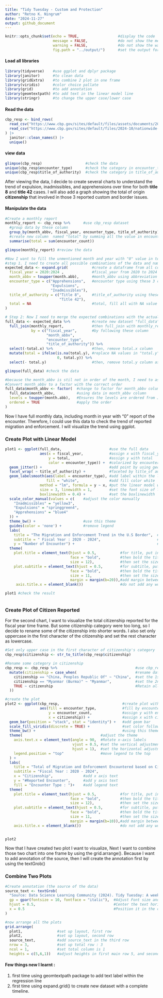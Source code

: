 ```yaml
---
title: "Tidy Tuesday - Custom and Protection"
author: "Retno K. Ningrum"
date: "2024-11-27"
output: github_document
---
```


```r
knitr::opts_chunk$set(echo = TRUE,                  #display the code
                      message = FALSE,              #do not show the message
                      warning = FALSE,              #do not show the warning
                      fig.path = "../output/")      #set the output for image
```

#### Load all libraries
```r
library(tidyverse)    #use ggplot and dplyr package 
library(janitor)      #to clean data
library(gridExtra)    #to combine 2 plot in one frame
library(viridis)      #color choice pallate
library(grid)         #to add annotation
library(geomtextpath) #to add text in the linear model line
library(stringr)      #to change the upper case/lower case
```

#### Read the data
```r
cbp_resp <- bind_rows(
  read_csv("https://www.cbp.gov/sites/default/files/assets/documents/2023-Nov/nationwide-encounters-fy20-fy23-aor.csv"),
  read_csv("https://www.cbp.gov/sites/default/files/2024-10/nationwide-encounters-fy21-fy24-aor.csv")
) |>
  janitor::clean_names() |>
  unique()
```
#### view data 
```r
glimpse(cbp_resp)                    #check the data
unique(cbp_resp$encounter_type)      #check the category in encounter_type
unique(cbp_resp$title_of_authority)  #check the category in title_of_authority
```
After viewing the data, I decide to create several charts to understand the trend of expulsion, inadmissibles, and apprehensions over time for both **title 8** and **title 42** cases. I will also add a graph showing the total of origin **citizenship** that involved in those 3 reported custom and border issues. 
  
    
#### Manipulate the data
```r
#Create a monthly report
monthly_report <- cbp_resp %>%      #use cbp_resp dataset
  #group data by these column
  group_by(month_abbv, fiscal_year, encounter_type, title_of_authority) %>%
  #create new column  named "total" by summing all the value in encounter_count column
  summarise(total = sum(encounter_count))

glimpse(monthly_report) #review the data

#Now I want to fill the unmentioned month and year with "0" value in total
#step 1. I need to create all possible combinations of the data and named the dataset as "expected_data"
expected_data <- expand.grid(           #create a dataframe from all combination of these vectors
  fiscal_year = 2020:2024 ,             #fiscal_year from 2020 to 2024
  month_abbv = toupper(month.abb),      #month_abbv using abbreviation month with uppercase 
  encounter_type = c("Apprehensions",   #encounter type using these 3 categories
                     "Expulsions", 
                     "Inadmissibles"),
  title_of_authority = c("Title 8",     #title_of_authority using these 2 categories
                         "Title 42"),
  total = NA                            #total, fill all with NA value
)

# Step 2: Now I need to merge the expected combinations with the actual data
full_data <- expected_data %>%          #create new dataset "full_data" using expected_data
  full_join(monthly_report,             #then full_join with monthly_report
            by = c("fiscal_year",       #by following these column
                   "month_abbv", 
                   "encounter_type", 
                   "title_of_authority")) %>%
  select(-total.x) %>%                  #then, remove total.x column
  mutate(total = ifelse(is.na(total.y), #replace NA values in "total.y" with 0, and name the column as "total"
                        0, total.y)) %>% 
  select(- total.y)                     #then, remove total.y column as we don't need it again

glimpse(full_data) #check the data

#because the month_abbv is stil not in order of the month, I need to assign the order
#Convert month_abbv to a factor with the correct order
full_data$month_abbv <- factor(  #change to factor for month_abbv column
  full_data$month_abbv,          #using data in month_abbv column
  levels = toupper(month.abb),   #Ensures the levels are ordered from JAN to DEC
  ordered = TRUE                 #apply the order
)
```
Now I have full monthly data, including month in year with "0" report of the encounter. Therefore, I could use this data to check the trend of reported migration and enforcement. I will visualize the trend using ggplot. 

### Create Plot with Linear Model
```r
plot1 <- ggplot(full_data,                      #use the full data
                aes(x = fiscal_year,            #assign x with fiscal_year
                    y = total,                  #assign y with total
                    color = encounter_type)) +  #colorized by encounter_type
  geom_jitter() +                               #add point by using geom_jitter
  facet_wrap( ~ title_of_authority) +           #faceted by title_of authority
  geom_labelsmooth(aes(label = encounter_type), #add label within the linear smooth by encounter_type
                   fill = "white",              #add fill color white
                method = "lm", formula = y ~ x, #put the linear model with the formula
                size = 3, linewidth = 1,        #set the font size of label and line width of linear model       
                boxlinewidth = 0.4) +           #set the boxlinewidth
  scale_color_manual(values = c(    #adjust the color manually
    "Inadmissibles" = "yellow3",    
    "Expulsions" = "springgreen4",
    "Apprehensions" = "blue4"
  )) +
  theme_bw() +                      #use this theme
  guides(color = 'none') +          #remove legend
  labs(
    title = "The Migration and Enforcement Trend in the U.S Border",  #set the title
    subtitle = " Fiscal Year : 2020 - 2024",                          #set subtitle
    y = "Number of Encounter") +                                      #set y axis caption
  theme(
    plot.title = element_text(hjust = 0.5,           #for title, put in the center alignment
                              face = "bold",         #then bold the title
                              size = 12),            #then set the size
    plot.subtitle = element_text(hjust = 0.5,        #for subtitle, put in the center alignment
                              face = "bold",         #then bold the title
                              size = 11,             #then set the size
                              margin = margin(b=20)),#add margin between title to plot
     axis.title.x = element_blank())                 #do not add any words in y axis

plot1 #check the result



```
  
  
### Create Plot of Citizen Reported 

For the second chart, I want to visualize the total citizenship reported for the fiscal year time frame. But some citizenship category were too long, so I decide to rename some of the citizenship into shorter words. I also set only uppercase in the first character of the citizenship and set the rest character as lowercase. 
```r
#Set only upper case in the first character of citizenship's category
cbp_resp$citizenship <- str_to_title(cbp_resp$citizenship)

#Rename some category in citizenship
cbp_resp <- cbp_resp %>%                                    #use cbp_resp data
  mutate(citizenship = case_when(                           #rename data in citizenship column, when
    citizenship == "China, Peoples Republic Of" ~ "China",  #set the 1st condition
    citizenship == "Myanmar (Burma)" ~ "Myanmar",           #set the 2nd condition
    TRUE ~ citizenship                                      #Retain all other values      
  ))

#create the plot
plot2 <- ggplot(cbp_resp,                             #create plot with ggplot
                aes(fill = encounter_type,            #fill by encounter_type
                    y = encounter_count,              #assign y with encounter_count
                    x = citizenship)) +               #assign x with citizenship type
  geom_bar(position = "stack", stat = "identity") +   #add geom bar
  scale_fill_viridis(discrete = TRUE) +               #set color following viridis
  theme_bw() +                                        #using this theme
  theme(                                    #adjust the theme
    axis.text.x = element_text(angle = 90,  #Rotate x-axis labels
                               vjust = 0.5, #set the vertical adjustment
                               hjust = 1),  #set the horizontal adjustment
    legend.position = "top"                 #move legend to the top
  ) +
  labs(
    title = "Total of Migration and Enforcement Encountered based on Citizenship",  #add title text
    subtitle = "Fiscal Year : 2020 - 2024",                                         #add subtitle text
    x = "Citizenship",              #add x axis text            
    y = "#Reported Encounter",      #add y axis text
    fill = "Encounter Type : ")+    #add legend text
  theme(
    plot.title = element_text(hjust = 0.5,           #for title, put in the center alignment
                              face = "bold",         #then bold the title
                              size = 12),            #then set the size
    plot.subtitle = element_text(hjust = 0.5,        #for subtitle, put in the center alignment
                              face = "bold",         #then bold the title
                              size = 11,             #then set the size
                              margin = margin(b=10)),#add margin between title to plot
    axis.title.x = element_blank())                  #do not add any words in y axis
  

plot2
```
  
    
Now that I have created two plot I want to visualize, Next I want to combine those two chart into one frame by using the grid.arrange(). Because I want to add annotation of the source, then I will create the annotation first by using the textGrob()  
  
### Combine Two Plots
```r

#Create annotation (the source of the data)
source_text <- textGrob(
  "Source: Data Science Learning Community (2024). Tidy Tuesday: A weekly social data project. https://tidytues.day", 
  gp = gpar(fontsize = 10, fontface = "italic"),  #Adjust Font size and style
  hjust = 0.5,                                    #Center the text horizontally
  x = 0.5                                         #Position it in the center
)

#now arrange all the plots
grid.arrange(
  plot1,                #set up layout, first row
  plot2,                #set up layout, second row
  source_text,          #add source_text in the third row
  nrow = 3,             #set up total row : 3 
  ncol = 1,             #set total column is 1
  heights = c(5,6,1))   #adjust heights in first main row 5, and second row is 6, and source text is 1

```
  
#### Few things new I learnt :  

1. first time using geomtextpath package to add text label within the regression line
2. first time using expand.grid() to create new dataset with a complete timeline.